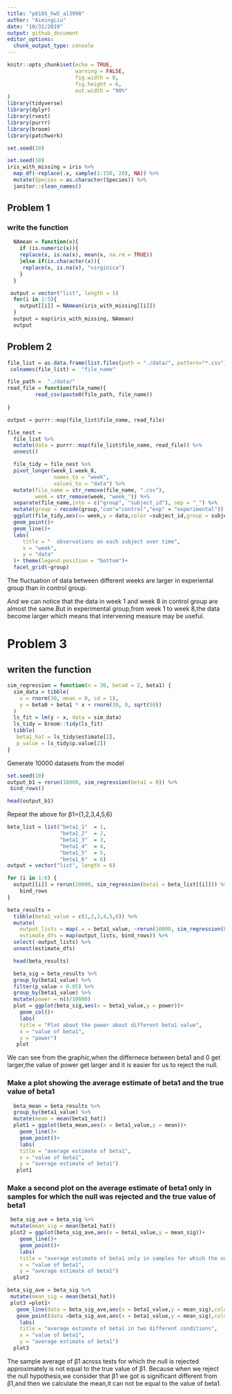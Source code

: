 ```yaml
---
title: "p8105_hw5_al3998"
author: "AimingLiu"
date: "10/31/2019"
output: github_document
editor_options: 
  chunk_output_type: console
---
```


```r
knitr::opts_chunk$set(echo = TRUE,
                      warning = FALSE,
                      fig.width = 8, 
                      fig.height = 6,
                      out.width = "90%"
)
library(tidyverse)
library(dplyr)
library(rvest)
library(purrr)
library(broom)
library(patchwork)

set.seed(10)
```

```r
set.seed(10)
iris_with_missing = iris %>% 
  map_df(~replace(.x, sample(1:150, 20), NA)) %>%
  mutate(Species = as.character(Species)) %>% 
  janitor::clean_names()  
```
## Problem 1
### write the function
```r
  NAmean = function(x){
    if (is.numeric(x)){
    replace(x, is.na(x), mean(x, na.rm = TRUE))
    }else if(is.character(x)){
     replace(x, is.na(x), "virginica") 
    }
  }
```

```r
 output = vector("list", length = 5)
  for(i in 1:5){
    output[[i]] = NAmean(iris_with_missing[[i]])
  }
  output = map(iris_with_missing, NAmean)
  output
```

## Problem 2
```r
file_list = as.data.frame(list.files(path = "./data/", pattern="*.csv")) 
 colnames(file_list) =  "file_name"
```

```r
file_path =  "./data/"
read_file = function(file_name){
         read_csv(paste0(file_path, file_name))
         
}

output = purrr::map(file_list$file_name, read_file)

```

```r
file_nest = 
  file_list %>% 
  mutate(data = purrr::map(file_list$file_name, read_file)) %>% 
  unnest()
```

```r
  file_tidy = file_nest %>% 
  pivot_longer(week_1:week_8,
               names_to = "week",
               values_to = "data") %>% 
  mutate(file_name = str_remove(file_name, ".csv"),
         week = str_remove(week, "week_")) %>% 
  separate(file_name,into = c("group", "subject_id"), sep = "_") %>% 
  mutate(group = recode(group,"con"="control","exp" = "experimental"))
  ggplot(file_tidy,aes(x= week,y = data,color =subject_id,group = subject_id))+
  geom_point()+
  geom_line()+
  labs(
     title = "  observations on each subject over time",
     x = "week",
     y = "data"
  )+ theme(legend.position = "bottom")+
  facet_grid(~group)
```

The fluctuation of data between different weeks are larger in experiental group than in control group.

And we can notice that the data in week 1 and week 8 in control group are almost the same.But in experimental group,from week 1 to week 8,the data become larger which means that intervening measure may be useful.

# Problem 3

## writen the function
```r
sim_regression = function(n = 30, beta0 = 2, beta1) {
  sim_data = tibble(
    x = rnorm(30, mean = 0, sd = 1),
    y = beta0 + beta1 * x + rnorm(30, 0, sqrt(50))
  )
  ls_fit = lm(y ~ x, data = sim_data)
  ls_tidy = broom::tidy(ls_fit)
  tibble(
   beta1_hat = ls_tidy$estimate[2],
   p_value = ls_tidy$p.value[2])
}


```

Generate 10000 datasets from the model
```r
set.seed(10)
output_b1 = rerun(10000, sim_regression(beta1 = 0)) %>% 
 bind_rows()

head(output_b1)
```

Repeat the above for β1={1,2,3,4,5,6}
```r
beta_list = list("beta1_1"  = 1, 
                 "beta1_2"  = 2, 
                 "beta1_3"  = 3, 
                 "beta1_4"  = 4,
                 "beta1_5"  = 5,
                 "beta1_6"  = 6)
output = vector("list", length = 6)

for (i in 1:6) {
  output[[i]] = rerun(10000, sim_regression(beta1 = beta_list[[i]])) %>% 
    bind_rows
}
```

```r
beta_results = 
  tibble(beta1_value = c(1,2,3,4,5,6)) %>% 
  mutate(
    output_lists = map(.x = beta1_value, ~rerun(10000, sim_regression(beta1 = .x))),
    estimate_dfs = map(output_lists, bind_rows)) %>% 
  select(-output_lists) %>% 
  unnest(estimate_dfs)

  head(beta_results)
```

```r
  beta_sig = beta_results %>% 
  group_by(beta1_value) %>% 
  filter(p_value < 0.05) %>% 
  group_by(beta1_value) %>% 
  mutate(power = n()/10000) 
  plot = ggplot(beta_sig,aes(x = beta1_value,y = power))+
    geom_col()+
    labs(
    title = "Plot about the power about different beta1 value",
    x = "value of beta1",
    y = "power")  
   plot     
```

We can see from the graphic,when the differnece between beta1 and 0 get larger,the value of power get larger and it is easier for us to reject the null.


### Make a plot showing the average estimate of beta1 and the true value of beta1 
```r
  beta_mean = beta_results %>% 
  group_by(beta1_value) %>% 
  mutate(mean = mean(beta1_hat)) 
  plot1 = ggplot(beta_mean,aes(x = beta1_value,y = mean))+
    geom_line()+
    geom_point()+
    labs(
    title = "average estimate of beta1",
    x = "value of beta1",
    y = "average estimate of beta1")  
   plot1    
```

### Make a second plot on the average estimate of beta1 only in samples for which the null was rejected  and the true value of beta1
 
```r
 beta_sig_ave = beta_sig %>% 
 mutate(mean_sig = mean(beta1_hat)) 
 plot2 = ggplot(beta_sig_ave,aes(x = beta1_value,y = mean_sig))+
    geom_line()+
    geom_point()+
    labs(
    title = "average estimate of beta1 only in samples for which the null was rejected",
    x = "value of beta1",
    y = "average estimate of beta1") 
  plot2

```

```r
beta_sig_ave = beta_sig %>% 
 mutate(mean_sig = mean(beta1_hat)) 
 plot3 =plot1+
   geom_line(data = beta_sig_ave,aes(x = beta1_value,y = mean_sig),color = "red")+
   geom_point(data =beta_sig_ave,aes(x = beta1_value,y = mean_sig),color = "red")+
    labs(
    title = "average estimate of beta1 in two different conditions",
    x = "value of beta1",
    y = "average estimate of beta1") 
  plot3

```


The sample average of β̂1 across tests for which the null is rejected approximately is not equal to the true value of β1.
Because when we reject the null hypothesis,we consider that β̂1 we got is significant different from  β1,and then we calculate the mean,it can not be equal to the value of  beta1.
